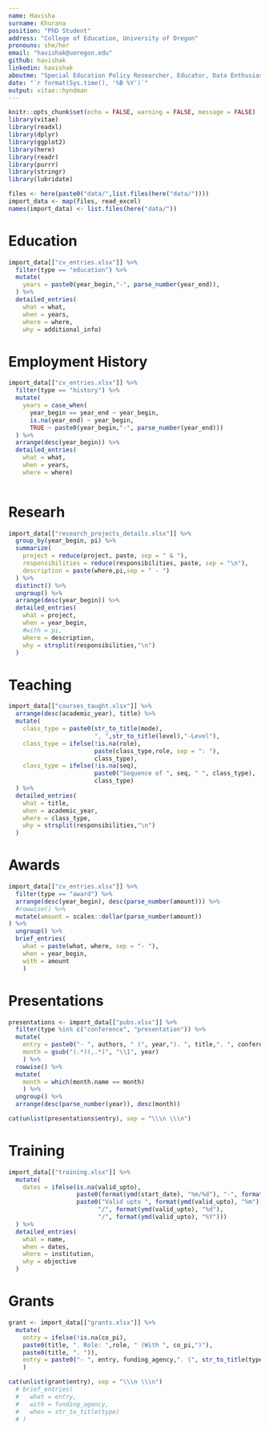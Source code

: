 ```yaml
---
name: Havisha
surname: Khurana
position: "PhD Student"
address: "College of Education, University of Oregon"
pronouns: she/her
email: "havishak@uoregon.edu"
github: havishak
linkedin: havishak
aboutme: "Special Education Policy Researcher, Educator, Data Enthusiast"
date: "`r format(Sys.time(), '%B %Y')`"
output: vitae::hyndman
---
```


```r
knitr::opts_chunk$set(echo = FALSE, warning = FALSE, message = FALSE)
library(vitae)
library(readxl)
library(dplyr)
library(ggplot2)
library(here)
library(readr)
library(purrr)
library(stringr)
library(lubridate)
```

```r
files <- here(paste0("data/",list.files(here("data/"))))
import_data <- map(files, read_excel)
names(import_data) <- list.files(here("data/"))
```

# Education

```r
import_data[["cv_entries.xlsx"]] %>%
  filter(type == "education") %>%
  mutate(
    years = paste0(year_begin,"-", parse_number(year_end)),
  ) %>%
  detailed_entries(
    what = what,
    when = years,
    where = where,
    why = additional_info)
```

# Employment History

```r
import_data[["cv_entries.xlsx"]] %>%
  filter(type == "history") %>%
  mutate(
    years = case_when(
      year_begin == year_end ~ year_begin,
      is.na(year_end) ~ year_begin,
      TRUE ~ paste0(year_begin,"-", parse_number(year_end)))
  ) %>%
  arrange(desc(year_begin)) %>%
  detailed_entries(
    what = what,
    when = years,
    where = where)
  
```

# Researh 

```r
import_data[["research_projects_details.xlsx"]] %>%
  group_by(year_begin, pi) %>%
  summarize(
    project = reduce(project, paste, sep = " & "),
    responsibilities = reduce(responsibilities, paste, sep = "\n"),
    description = paste(where,pi,sep = " - ")
  ) %>%
  distinct() %>%
  ungroup() %>%
  arrange(desc(year_begin)) %>%
  detailed_entries(
    what = project,
    when = year_begin,
    #with = pi,
    where = description,
    why = strsplit(responsibilities,"\n")
  )
```

# Teaching

```r
import_data[["courses_taught.xlsx"]] %>%
  arrange(desc(academic_year), title) %>%
  mutate(
    class_type = paste0(str_to_title(mode),
                        ", ",str_to_title(level),"-Level"),
    class_type = ifelse(!is.na(role), 
                        paste(class_type,role, sep = ": "),
                        class_type),
    class_type = ifelse(!is.na(seq), 
                        paste0("Sequence of ", seq, " ", class_type),
                        class_type)
  ) %>%
  detailed_entries(
    what = title,
    when = academic_year,
    where = class_type,
    why = strsplit(responsibilities,"\n")
  )

```

# Awards

```r
import_data[["cv_entries.xlsx"]] %>%
  filter(type == "award") %>%
  arrange(desc(year_begin), desc(parse_number(amount))) %>%
  #rowwise() %>%
  mutate(amount = scales::dollar(parse_number(amount))
) %>%
  ungroup() %>%
  brief_entries(
    what = paste(what, where, sep = "- "),
    when = year_begin,
    with = amount
    )
```

# Presentations

```r
presentations <- import_data[["pubs.xlsx"]] %>%
  filter(type %in% c("conference", "presentation")) %>%
  mutate(
    entry = paste0("- ", authors, " (", year,"). ", title,". ", conference,". ", conf_loc,"."),
    month = gsub("(.*)(,.*)", "\\1", year)
    ) %>%
  rowwise() %>%
  mutate(
    month = which(month.name == month)
    ) %>%
  ungroup() %>%
  arrange(desc(parse_number(year)), desc(month))

cat(unlist(presentations$entry), sep = "\\\n \\\n")
```

# Training

```r
import_data[["training.xlsx"]] %>%
  mutate(
    dates = ifelse(is.na(valid_upto), 
                   paste0(format(ymd(start_date), "%m/%d"), "-", format(ymd(end_date), "%m/%d"), "/", year(ymd(start_date))),
                   paste0("Valid upto ", format(ymd(valid_upto), "%m"), 
                         "/", format(ymd(valid_upto), "%d"), 
                         "/", format(ymd(valid_upto), "%Y")))
  ) %>%
  detailed_entries(
    what = name,
    when = dates,
    where = institution,
    why = objective
  )
```


# Grants

```r
grant <- import_data[["grants.xlsx"]] %>%
  mutate(
    entry = ifelse(!is.na(co_pi),
    paste0(title, ". Role: ",role, " (With ", co_pi,")"),
    paste0(title, ". ")),
    entry = paste0("- ", entry, funding_agency,". (", str_to_title(type),").")
    )

cat(unlist(grant$entry), sep = "\\\n \\\n")
  # brief_entries(
  #   what = entry,
  #   with = funding_agency,
  #   when = str_to_title(type)
  # )
```

